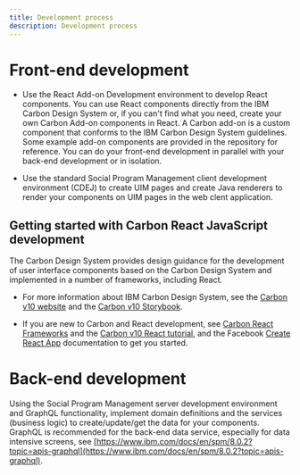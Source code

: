 ```yaml
---
title: Development process
description: Development process
---
```


# Front-end development

- Use the React Add-on Development environment to develop React components. You can use React components directly from the IBM Carbon Design System or, if you can't find what you need, create your own Carbon Add-on components in React. A Carbon add-on is a custom component that conforms to the IBM Carbon Design System guidelines. Some example add-on components are provided in the repository for reference. You can do your front-end development in parallel with your back-end development or in isolation.

- Use the standard Social Program Management client development environment (CDEJ) to create UIM pages and create Java renderers to render your components on UIM pages in the web clent application.

## Getting started with Carbon React JavaScript development

The Carbon Design System provides design guidance for the development of user interface components based on the Carbon Design System and implemented in a number of frameworks, including React.

- For more information about IBM Carbon Design System, see the [Carbon v10 website](https://v10.carbondesignsystem.com/) and the [Carbon v10 Storybook](https://v10-react.carbondesignsystem.com/?path=/story/getting-started--welcome).

- If you are new to Carbon and React development, see [Carbon React Frameworks](https://v10.carbondesignsystem.com/developing/frameworks/react/) and the [Carbon v10 React tutorial](https://v10.carbondesignsystem.com/developing/react-tutorial/overview/), and the Facebook [Create React App](https://github.com/facebook/create-react-app/blob/main/packages/cra-template/template/README.md) documentation to get you started.
  
# Back-end development

Using the Social Program Management server development environment and GraphQL functionality, implement domain definitions and the services (business logic) to create/update/get the data for your components. GraphQL is recommended for the back-end data service, especially for data intensive screens, see [https://www.ibm.com/docs/en/spm/8.0.2?topic=apis-graphql](https://www.ibm.com/docs/en/spm/8.0.2?topic=apis-graphql).
